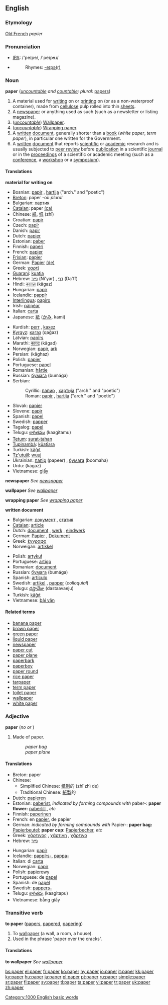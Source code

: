 ==English==

{{rank|particular|charge|church|604|paper|object|faith|gentleman}}

===Etymology===
[[Old French]] ''papier''

===Pronunciation===
*[[w:IPA|IPA]]: /'peɪpɘ/, /'peɪpɘɹ/
*{{audio|en-us-paper.ogg|Audio (US)}}
*:Rhymes: [[Rhymes:English:-eɪpə(r)|-eɪpə(r)]]

===Noun===
'''paper''' (''[[uncountable]] and [[countable]]; plural:'' [[papers]])

#A material used for [[write|writing]] on or [[print]]ing on (or as a non-waterproof container), made from [[cellulose]] pulp rolled into thin [[sheet]]s.
#A [[newspaper]] or anything used as such (such as a newsletter or listing magazine).
#(''[[uncountable]]'') [[Wallpaper]].
#(''[[uncountable]]'') [[Wrapping paper]].
#A [[written]] [[document]], generally shorter than a [[book]] (''white paper'', ''term paper''), in particular one written for the Government.
#A [[written]] [[document]] that reports [[scientific]] or [[academic]] research and is usually subjected to [[peer review]] before [[publication]] in a scientific [[journal]] or in the [[proceedings]] of a scientific or academic meeting (such as a [[conference]], a [[workshop]] or a [[symposium]]).

====Translations====

'''material for writing on'''
{{top}}
*Bosnian: [[papir]] {{m}}, [[hartija]] {{f}} ("arch." and "poetic")
*[[Breton]]: paper {{m}} -où ''plural''<!--the following is not a definition of the English word "paper": [[paperenn]] {{f}} -où ''(a sheet of paper)''-->
*Bulgarian: [[хартия]] {{f}}
*[[Catalan]]: paper {{m}} [[:ca:paper|(ca)]]
*Chinese: [[紙]], [[纸]] (zhǐ)
*Croatian: [[papir]] {{m}}
*Czech: [[papír]]
*Danish: [[papir]]
*Dutch: [[papier]] {{n}}
*Estonian: [[paber]]
*Finnish: [[paperi]]
*French: [[papier]] {{m}}
*[[Frisian]]: [[papier]] {{n}}
*German: [[Papier]] {{n}} [[:de:Papier|(de)]]
*Greek: [[χαρτί]] {{n}} 
*[[Guarani]]: [[kuatia]]
*Hebrew: [[נייר]] (Ni'yar) {{m}}, [[דף]] (Da'ff) {{m}}
*Hindi: [[काग़ज़]] (kā<u>g</u>az) {{m}}
*Hungarian: [[papír]]
*Icelandic: [[pappír]] {{m}}
*[[Interlingua]]: [[papiro]]
*Irish: [[páipéar]]
*Italian: [[carta]] {{f}}
*Japanese: [[紙]] ([[かみ]], kami)
{{mid}}
*Kurdish: [[perr]] {{m}}, [[kaxez]] {{f}}
*[[Kyrgyz]]: [[кагаз]] (qağaz)
*Latvian: [[papīrs]] {{m}}
*Marathi: [[कागद]] (kāgad)
*Norwegian: [[papir]], [[ark]]
*Persian: {{FAchar|[[كاغذ]]}} (kāghaz)
*Polish: [[papier]] {{m}}
*Portuguese: [[papel]] {{m}}
*Romanian: [[hârtie]] {{f}}
*Russian: [[бумага]] (bumága) {{f}}
*Serbian:
*:Cyrillic: [[папир]] {{m}}, [[хартија]] {{f}} ("arch." and "poetic")
*:Roman: [[papir]] {{m}}, [[hartija]] {{f}} ("arch." and "poetic")
*Slovak: [[papier]] {{m}}
*Slovene: [[papir]] {{m}}
*Spanish: [[papel]] {{m}}
*Swedish: [[papper]] {{n}}
*Tagalog: [[papel]]
*Telugu: [[కాగితము]] (kaagitamu)
*[[Tetum]]: [[surat-tahan]]
*[[Tupinambá]]: [[kûatîara]]
*Turkish: [[kâğıt]]
*[[Tz'utujil]]: [[wuuj]]
*Ukrainian: [[папір]] (papeer) {{m}}, [[бумага]] (boomaha) {{f}}
*Urdu: {{URchar|[[کاغذ]]}} (kā<u>g</u>az) {{m}}
*Vietnamese: [[giấy]]
{{bottom}}

<!--the translations that were here have been moved to "newspaper"-->
'''newspaper'''
''See [[newspaper]]''

<!--the translations that were here have been moved to "wallpaper"-->
'''wallpaper'''
''See [[wallpaper]]''

<!--the translations that were here have been moved to "wrapping paper"-->
'''wrapping paper'''
''See [[wrapping paper]]''

'''written document'''
{{top}}
*Bulgarian: [[документ]] {{m}}, [[статия]] {{f}}
*[[Catalan]]: [[article]] {{m}}
*Dutch: [[document]] {{n}}, [[werk]] {{n}}, [[eindwerk]] {{n}}
*German: [[Papier]] {{n}}, [[Dokument]] {{n}}
*Greek: [[:el:έγγραφο|έγγραφο]] {{n}}
*Norweigan: [[artikkel]] {{m}}
{{mid}}
*Polish: [[artykuł]] {{m}}
*Portuguese: [[artigo]] {{m}}
*Romanian: [[document]] {{n}}
*Russian: [[бумага]] (bumága) {{f}}
*Spanish: [[artículo]] {{m}}
*Swedish: [[artikel]] {{c}}, [[papper]] {{n}} (''colloquial'')
*Telugu: [[దస్తావేజు]] (dastaavaeju)
*Turkish: [[kâğıt]]
*Vietnamese: [[bài văn]]
{{bottom}}

====Related terms====
*[[banana paper]]
*[[brown paper]]
*[[green paper]]<!--political term-->
*[[liquid paper]]
*[[newspaper]]
*[[paper cut]]
*[[paper plane]]
*[[paperbark]]
*[[paperboy]]
*[[paper round]]
*[[rice paper]]
*[[tarpaper]]
*[[term paper]]
*[[toilet paper]]
*[[wallpaper]]
*[[white paper]]<!--political term-->

===Adjective===
'''paper''' (''no {{compar}} or {{superl}}'')

#Made of paper.
#:''paper bag''
#:''paper plane''
<!--this is the same as the above: #Origami piece: ''paper plane'', ''paper box''.-->

====Translations====
{{top}}
*Breton: paper
*Chinese:
**Simplified Chinese: [[纸]][[制]]的 (zhǐ zhì de)
**Traditional Chinese: [[紙]][[製]]的
*Dutch: [[papieren]]
*Estonian: [[paber]]ist, ''indicated by forming compounds with'' paber-: '''paper flower:''' [[paberlill]],, ''etc''
*Finnish: [[paperinen]]
*French: en [[papier]], de papier
*German: ''indicated by forming compounds with'' Papier-: '''paper bag:''' [[Papierbeutel]]; '''paper cup:''' [[Papierbecher]], ''etc''
*Greek: [[:el:χάρτινος|χάρτινος]] {{m}}, [[:el:χάρτινος|χάρτινη]] {{f}}, [[:el:χάρτινος|χάρτινο]] {{n}}
*Hebrew: [[נייר]]
{{mid}}
*Hungarian: [[papír]]
*Icelandic: [[pappírs-]], [[pappa-]]
*Italian: di [[carta]]
*Norwegian: [[papir]]
*Polish: [[papierowy]] {{m}}
*Portuguese: de [[papel]]
*Spanish: de [[papel]]
*Swedish: [[pappers-]]
*Telugu: [[కాగితపు]] (kaagitapu)
*Vietnamese: bằng giấy
{{bottom}}

===Transitive verb===
'''to paper''' ([[papers]], [[papered]], [[papering]])

#To [[wallpaper]] (a wall, a room, a house).
# Used in the phrase 'paper over the cracks'.
====Translations====

'''to wallpaper'''
''See [[wallpaper]]''

[[Category:1000 English basic words]]

[[bs:paper]]
[[el:paper]] 
[[fr:paper]]
[[ko:paper]]
[[hy:paper]]
[[io:paper]]
[[it:paper]]
[[kk:paper]]
[[ky:paper]]
[[hu:paper]]
[[ja:paper]]
[[pl:paper]]
[[pt:paper]]
[[ru:paper]]
[[simple:paper]]
[[sr:paper]]
[[fi:paper]]
[[sv:paper]]
[[tl:paper]]
[[ta:paper]]
[[vi:paper]]
[[tr:paper]]
[[uk:paper]]
[[zh:paper]]